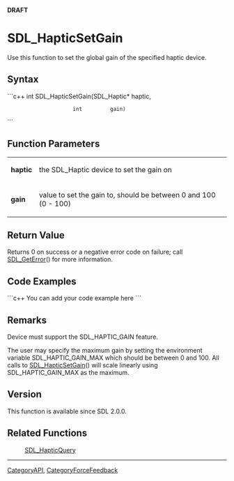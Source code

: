 <span color="red">'''DRAFT'''</span>

= SDL_HapticSetGain =
Use this function to set the global gain of the specified haptic device.


== Syntax ==
```c++
int SDL_HapticSetGain(SDL_Haptic* haptic,
                      int         gain)
```

== Function Parameters ==
{|
|'''haptic'''
|the SDL_Haptic device to set the gain on
|-
|'''gain'''
|value to set the gain to, should be between 0 and 100 (0 - 100)
|}

== Return Value ==
Returns 0 on success or a negative error code on failure; call [[SDL_GetError]]() for more information.

== Code Examples ==
```c++
You can add your code example here
```

== Remarks ==
Device must support the SDL_HAPTIC_GAIN feature.

The user may specify the maximum gain by setting the environment variable
SDL_HAPTIC_GAIN_MAX which should be between 0 and 100. All calls to [[SDL_HapticSetGain]]() will scale linearly using SDL_HAPTIC_GAIN_MAX as the maximum.

== Version ==
This function is available since SDL 2.0.0.

== Related Functions ==
:[[SDL_HapticQuery]]

----
[[CategoryAPI]], [[CategoryForceFeedback]]
